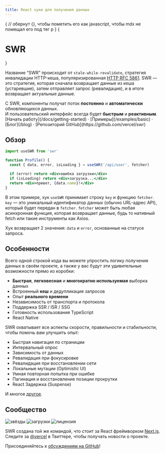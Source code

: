 ```yaml
---
title: React хуки для получения данных
---
```



{
// обернут {}, чтобы пометить его как javascript, чтобы mdx не помещал его под тег p
}
{<h1 className="text-center text-4xl tracking-tighter font-extrabold md:text-5xl mt-8">SWR</h1>}

<Bleed><Features/></Bleed>

Название “SWR” происходит от `stale-while-revalidate`, стратегия инвалидации HTTP-кеша, популяризированная
[HTTP RFC 5861](https://tools.ietf.org/html/rfc5861). SWR — это стратегия, которая сначала возвращает
данные из кеша (устаревшие), затем отправляет запрос (ревалидация), и в итоге возвращает актуальные данные.

<Callout emoji="✅">
  С SWR, компоненты получат поток <strong>постоянно</strong> и <strong>автоматически</strong> обновляющихся данных.<br/>
  И пользовательский интерфейс всегда будет <strong>быстрым</strong> и <strong>реактивным</strong>.
</Callout>

<div className="mt-16 mb-20 text-center">
  [Начать работу](/docs/getting-started) · [Примеры](/examples/basic) · [Блог](/blog) · [Репозиторий GitHub](https://github.com/vercel/swr)
</div>

## Обзор

```jsx
import useSWR from 'swr'

function Profile() {
  const { data, error, isLoading } = useSWR('/api/user', fetcher)

  if (error) return <div>ошибка загрузки</div>
  if (isLoading) return <div>загрузка...</div>
  return <div>привет, {data.name}!</div>
}
```

В этом примере, хук `useSWR` принимает строку `key` и функцию `fetcher`. `key` — это уникальный идентификатор данных (обычно URL-адрес API),
который будет передан в `fetcher`. `fetcher` может быть любая асинхронная функция, которая возвращает данные, будь то нативный fetch или такие инструменты как Axios.

Хук возвращает 2 значения: `data` и `error`, основанные на статусе запроса.

## Особенности

Всего одной строкой кода вы можете упростить логику получения данных в своём проекте, а также у вас будут эти удивительные возможности прямо из коробки:

- **Быстрая**, **легковесная** и **многократно используемая** выборка данных
- Встроенный **кеш** и дедупликация запросов
- Опыт **реального времени**
- Независимость от транспорта и протокола
- Поддержка SSR / ISR / SSG
- Готовность использования TypeScript
- React Native

SWR охватывает все аспекты скорости, правильности и стабильности, чтобы помочь вам улучшить опыт:

- Быстрая навигация по страницам
- Интервальный опрос
- Зависимость от данных
- Ревалидация при фокусировке
- Ревалидация при восстановлении сети
- Локальные мутации (Optimistic UI)
- Умная повторная попытка при ошибке
- Пагинация и восстановление позиции прокрутки
- React Задержка (Suspense)

И многое [другое](/docs/getting-started).

## Сообщество

<p className="flex h-6">
  <img alt="звёзды" src="https://badgen.net/github/stars/vercel/swr" className="inline-block mr-2"/>
  <img alt="загрузки" src="https://badgen.net/npm/dt/swr" className="inline-block mr-2"/>
  <img alt="лицензия" src="https://badgen.net/npm/license/swr" className="inline-block mr-2"/>
</p>

SWR создана той же командой, что стоит за React фреймворком [Next.js](https://nextjs.org).
Следите за [@vercel](https://twitter.com/vercel) в Твиттере, чтобы получать новости о проекте.

Присоединяйтесь к [обсуждениям на GitHub](https://github.com/vercel/swr/discussions)!
